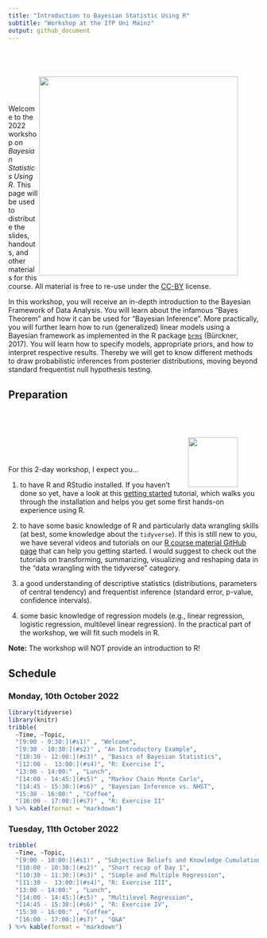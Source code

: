 ```yaml
---
title: "Introduction to Bayesian Statistic Using R"
subtitle: "Workshop at the IfP Uni Mainz"
output: github_document
---
```



<div style = "padding: 3em;">
<img src="https://upload.wikimedia.org/wikipedia/commons/a/a0/Prior%2C_Likelihood%2C_Posterior_schematic.svg" width = 400 align="right" />
</div>

Welcome to the 2022 workshop on *Bayesian Statistics Using R*. This page will be used to distribute the slides, handouts, and other materials for this course. All material is free to re-use under the [CC-BY](https://github.com/masurp/workshop_bayes/blob/main/LICENSE.md) license.

In this workshop, you will receive an in-depth introduction to the Bayesian Framework of Data Analysis. You will learn about the infamous "Bayes Theorem" and how it can be used for "Bayesian Inference".  More practically, you will further learn how to run (generalized) linear models using a Bayesian framework as implemented in the R package [`brms`](http://paul-buerkner.github.io/brms/index.html) (Bürckner, 2017). You will learn how to specify models, appropriate priors, and how to interpret respective results. Thereby we will get to know different methods to draw probabilistic inferences from posterier distributions, moving beyond standard frequentist null hypothesis testing.


## Preparation

<div style = "padding: 3em;">
<img src="https://raw.githubusercontent.com/paul-buerkner/brms/master/man/figures/brms.png" width = 100 align="right" />
</div>

For this 2-day workshop, I expect you... 

1. to have R and RStudio installed. If you haven't done so yet, have a look at this [getting started](https://github.com/ccs-amsterdam/r-course-material/blob/master/tutorials/R_basics_1_getting_started.md) tutorial, which walks you through the installation and helps you get some first hands-on experience using R. 

2. to have some basic knowledge of R and particularly data wrangling skills (at best, some knowledge about the `tidyverse`). If this is still new to you, we have several videos and tutorials on our [R course material GitHub page](https://github.com/ccs-amsterdam/r-course-material) that can help you getting started. I would suggest to check out the tutorials on transforming, summarizing, visualizing and reshaping data in the "data wrangling with the tidyverse" category. 

3. a good understanding of descriptive statistics (distributions, parameters of central tendency) and frequentist inference (standard error, p-value, confidence intervals).

4. some basic knowledge of regression models (e.g., linear regression, logistic regression, multilevel linear regression). In the practical part of the workshop, we will fit such models in R. 

**Note:** The workshop will NOT provide an introduction to R!


## Schedule

### Monday, 10th October 2022

```r
library(tidyverse)
library(knitr)
tribble(
  ~Time, ~Topic,
  "[9:00 - 9:30:](#s1)" , "Welcome", 
  "[9:30 - 10:30:](#s2)" , "An Introductory Example",  
  "[10:30 - 12:00:](#s3)" , "Basics of Bayesian Statistics",
  "[12:00 -  13:00:](#s4)", "R: Exercise I",
  "13:00 - 14:00:" , "Lunch",	
  "[14:00 - 14:45:](#s5)" , "Markov Chain Monte Carlo",
  "[14:45 - 15:30:](#s6)" , "Bayesian Inference vs. NHST", 
  "15:30 - 16:00:" , "Coffee",
  "[16:00 - 17:00:](#s7)" , "R: Exercise II"
) %>% kable(format = "markdown")
```


### Tuesday, 11th October 2022

```r
tribble(
  ~Time, ~Topic,
  "[9:00 - 10:00:](#s1)" , "Subjective Beliefs and Knowledge Cumulation", 
  "[10:00 - 10:30:](#s2)" , "Short recap of Day 1",  
  "[10:30 - 11:30:](#s3)" , "Simple and Multiple Regression",	
  "[11:30 -  13:00:](#s4)", "R: Exercise III",
  "13:00 - 14:00:" , "Lunch",	
  "[14:00 - 14:45:](#s5)" , "Multilevel Regression",	
  "[14:45 - 15:30:](#s6)" , "R: Exercise IV", 
  "15:30 - 16:00:" , "Coffee",
  "[16:00 - 17:00:](#s7)" , "Q&A"
) %>% kable(format = "markdown")
```




